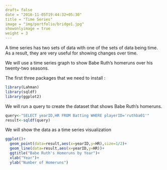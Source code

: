 ```yaml
---
draft= false
date = "2016-11-05T19:44:32+05:30"
title = "Time Series"
image = "img/portfolio/bridge1.jpg" 
showonlyimage = true 
weight = 3
---
```


A time series has two sets of data with one of the sets of data being time. As a result, they are very useful for showing changes over time.

<!--more-->

We will use a time series graph to show Babe Ruth's homeruns over his twenty-two seasons.

The first three packages that we need to install :

```r
library(Lahman)
library(sqldf)
library(ggplot2)
```
We will run a query to create the dataset that shows Babe Ruth's homeruns. 

```r
query<-"SELECT yearID,HR FROM Batting WHERE playerID='ruthba01'"
result<-sqldf(query)
```

We will show the data as a time series visualization 

```r
ggplot()+
  geom_point(data=result,aes(x=yearID,y=HR),size=1/2)+
  geom_line(data=result,aes(x=yearID,y=HR))+
  ggtitle("Babe Ruth's Homeruns by Year")+
  xlab("Year")+
  ylab("Number of Homeruns")
```


